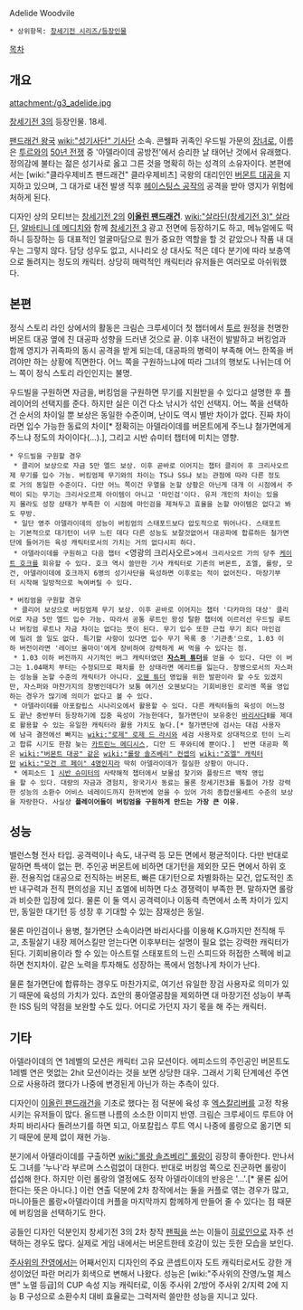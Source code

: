 Adelide Woodvile

 * 상위항목: [[창세기전 시리즈/등장인물]] 

[[목차]]
== 개요 ==
attachment:/g3_adelide.jpg

[[창세기전 3]]의 등장인물. 18세.

[[팬드래건 왕국]] [[wiki:"성기사단" 기사단]] 소속. 콘웰파 귀족인 우드빌 가문의 [[장녀]]로, 이름은 [[투르]]와의 [[50년 전쟁]] 중 '아델라이데 공방전'에서 승리한 날 태어난 것에서 유래했다. 정의감에 불타는 젊은 성기사로 옳고 그른 것을 명확히 하는 성격의 소유자이다. 본편에서는 [wiki:"클라우제비츠 팬드래건" 클라우제비츠] 국왕의 대리인인 [[버몬트 대공]]을 지지하고 있으며, 그 대가로 내전 발생 직후 [[헤이스팅스 공작]]의 공격을 받아 영지가 위험에 처하게 된다.

디자인 상의 모티브는 [[창세기전 2]]의 '''[[이올린 팬드래건]]'''. [[wiki:"살라딘(창세기전 3)" 살라딘]], [[알바티니 데 메디치]]와 함께 [[창세기전 3]] 광고 전면에 등장하기도 하고, 메뉴얼에도 떡하니 등장하는 등 대표적인 얼굴마담으로 뭔가 중요한 역할을 할 것 같았으나 작품 내 대우는 그렇지 않다. 담당 성우도 없고, 시나리오 상 대사도 적은 데다 분기에 따라 보충역으로 돌려지는 정도의 캐릭터. 상당히 매력적인 캐릭터라 유저들은 여러모로 아쉬워했다.

== 본편 ==
정식 스토리 라인 상에서의 활동은 크림슨 크루세이더 첫 챕터에서 [[투르]] 원정을 천명한 버몬트 대공 옆에 친 대공파 성향을 드러낸 것으로 끝. 이후 내전이 발발하고 버킹엄과 함께 영지가 귀족파의 동시 공격을 받게 되는데, 대공파의 병력이 부족해 어느 한쪽을 버려야만 하는 상황에 직면한다. 어느 쪽을 구원하느냐에 따라 그녀의 행보도 나뉘는데 어느 쪽이 정식 스토리 라인인지는 불명.

우드빌을 구원하면 자금을, 버킹엄을 구원하면 무기를 지원받을 수 있다고 설명한 후 플레이어의 선택지를 준다. 하지만 실은 이건 다소 낚시가 섞인 선택지. 어느 쪽을 선택하건 순서의 차이일 뿐 보상은 동일한 수준이며, 난이도 역시 별반 차이가 없다. 진짜 차이라면 입수 가능한 동료의 차이[* 정확히는 아델라이데를 버몬트에게 주느냐 철가면에게 주느냐 정도의 차이이다(...).], 그리고 시반 슈미터 챕터에 미치는 영향.

 * 우드빌을 구원할 경우
  * 클리어 보상으로 자금 5만 엘드 보상. 이후 곧바로 이어지는 챕터 클리어 후 크리사오르제 무기를 입수 가능. 버킹엄제 무기와의 차이는 TS냐 SS냐 보는 관점에 따라 다른 정도로 거의 동일한 수준이다. 다만 어느 쪽이건 우열을 논할 상황은 아닌게 대개 이 시점에서 주력이 되는 무기는 크리사오르제 아이템이 아니고 '마인검'이다. 유저 개인의 차이는 있을지 몰라도 성장 상태가 부족한 이 시점에 마인검을 제쳐두고 효율을 논할 아이템은 없다고 봐도 무방. 
  * 일단 영주 아델라이데의 성능이 버킹엄의 스태포드보다 압도적으로 뛰어나다. 스태포트는 기본적으로 대기턴이 너무 느린 데다 다른 성능도 보잘것없어서 대공파에 합류하든 철가면단에 들어가든 육성 캐릭터로서의 가치는 거의 없다시피 하다.
  * 아델라이데를 구원하고 다음 챕터 <영광의 크리사오르>에서 크리사오르 가의 당주 [[케이트 호크]]를 회유할 수 있다. 호크 역시 쓸만한 기사 캐릭터로 기존의 버몬트, 죠엘, 롤랑, 모건, 아델라이데에 호크까지 6명의 성기사단을 육성하면 이후로는 적이 없어진다. 마장기부터 시작해 일방적으로 녹여버릴 수 있다.

 * 버킹엄을 구원할 경우
  * 클리어 보상으로 버킹엄제 무기 보상. 이후 곧바로 이어지는 챕터 '다카마의 대상' 클리어로 자금 5만 엘드 입수 가능. 따라서 공통 루트인 왕성 탈환 챕터에 이르러선 우드빌 루트나 버킹엄 루트나 자금 차이는 없다는 뜻이 된다. 무기 입수 또한 근접 무기 죄다 마인검에 밀려 쓸 일도 없다. 특기할 사항이 있다면 입수 무기 목록 중 '기관총'으로, 1.03 이하 버전이라면 '레이브 올마이'에게 장비하여 강력하게 써 먹을 수 있다는 점.
  * 1.03 이하 버전까지 사기적인 버그 캐릭터였던 '''[[자스퍼 튜더]]'''를 얻을 수 있다. 다만 이 버그는 1.04패치 부터는 수정되므로 패치를 한 상태라면 메리트를 잃는다. 창병으로서의 자스퍼는 성능을 논할 수준의 캐릭터가 아니다. [[오웬 튜더]] 영입을 위한 발판이라 할 수도 있겠지만, 자스퍼와 마찬가지의 창병인데다가 보통 여기선 오웬보다는 기회비용인 로리엔 쪽을 영입하는 경우가 많기에 의미가 없다고 볼 수 있다.
  * 아델라이데를 아포칼립스 시나리오에서 활용할 수 있다. 다른 캐릭터들의 육성이 어느정도 끝난 중반부터 등장하기에 집중 육성이 가능한데다, 철가면단이 보유중인 [[바리사다]]Ⅱ를 제대로 활용할 수 있는 유일한 캐릭터라 활용 가치도 높다.[* 철가면단에 검사는 대검 사용자에 남극 결전에선 빠지는 [[wiki:"로제" 로제 드 라시]]와 세검 사용자로 상대적으로 턴이 느리고 합류 시기도 한참 늦는 [[카트린느 메디시스]], 디안 드 푸와티에 뿐이다.]  반면 대공파 쪽은 [[wiki:"버몬트 대공" 같은]] [[wiki:"롤랑 솔즈베리" 컨셉의]] [[wiki:"죠엘" 캐릭터만]] [[wiki:"모건 르 페이" 4명]]인지라 딱히 아델라이데가 절실한 상황이 아니다.
  * 에피소드 1 [[시반 슈미터]]의 사략해적 챕터에서 보물섬 찾기와 플랑드르 백작 영입을 할 수 있다. 대량의 자금과 경험치, 왕국기사 동료는 물론 창세기전3를 통틀어 가장 강력한 성능의 소환수 어비스 네레이드까지 한꺼번에 얻을 수 있어 가히 종합선물세트 수준의 보상을 자랑한다. 사실상 '''플레이어들이 버킹엄을 구원하게 만드는 가장 큰 이유'''.

== 성능  ==
밸런스형 전사 타입. 공격력이나 속도, 내구력 등 모든 면에서 평균적이다. 다만 반대로 말하면 특색이 없는 편. 주인공 버몬트에 비하면 대기턴을 제외한 모든 면에서 하위 호환. 전용직업 대공으로 전직하는 버몬트, 빠른 대기턴으로 차별화하는 모건, 압도적인 초반 내구력과 전직 편의성을 지닌 죠엘에 비하면 다소 경쟁력이 부족한 편. 말하자면 롤랑과 비슷한 입장에 있다. 물론 이 둘 역시 공격력이나 이동력 측면에서 소폭 차이가 있지만, 동일한 대기턴 등 성장 후 기대할 수 있는 잠재성은 동일.

물론 마인검이나 용병, 철가면단 소속이라면 바리사다를 이용해 K.G까지만 전직해 두고, 초필살기 내장 제어스킬만 얻는다면 이후부터는 설명이 필요 없는 강력한 캐릭터가 된다. 기회비용이라 할 수 있는 아스트럴 스태포트의 느린 스피드와 허접한 스펙에 비교하면 천지차이. 같은 노력을 투자해도 성장하는 폭에서 엄청나게 차이가 난다.

물론 철가면단에 합류하는 경우도 마찬가지로, 여기선 유일한 장검 사용자로 의미가 있기 때문에 육성의 가치가 있다. 죠안의 풍아열공참을 제외하면 대 마장기전 성능이 부족한 ISS 팀의 약점을 보완할 수도 있다. 어디로 가던지 자기 몫을 해 주는 캐릭터.

== 기타 ==
아델라이데의 연 1레벨의 모션은 캐릭터 고유 모션이다. 에피소드의 주인공인 버몬트도 1레벨 연은 멋없는 2hit 모션이라는 것을 보면 상당한 대우. 그래서 기획 단계에선 주연으로 사용하려 했다가 나중에 변경된게 아닌가 하는 추측이 있다.

디자인이 [[이올린 팬드래건]]을 기초로 했다는 점 덕분에 육성 후 [[엑스칼리버]]를 고정 착용시키는 유저들이 많다. 올드팬 나름의 소소한 이미지 반영. 크림슨 크루세이드 루트야 어차피 바리사다 돌려쓰기를 하면 되고, 아포칼립스 루트 역시 나중에 롤랑으로 옮기면 되기 때문에 문제 없이 재현 가능.

분기에서 아델라이데를 구출하면 [[wiki:"롤랑 솔즈베리" 롤랑]]이 굉장히 좋아한다. 만나서도 그녀를 '누나'라 부르며 스스럼없이 대한다. 반대로 버킹엄 쪽으로 진군하면 롤랑이 섭섭해 한다. 하지만 이런 롤랑의 열정에도 정작 아델라이데의 반응은 '…'.[* 물론 싫어한다는 뜻은 아니다.] 이런 연출 덕분에 2차 창작에서는 둘을 커플로 엮는 경우가 많고, 마니아들은 롤랑×아델라이데 커플을 마지막까지 함께하게 만들어 줄 수 있다는 점 때문에 버킹엄을 선택하기도 한다.

공들인 디자인 덕분인지 창세기전 3의 2차 창작 [[팬픽]]을 쓰는 이들이 [[히로인]]으로 자주 선택하는 경우도 많다. 실제로 게임 내에서는 버몬트한테 호감이 있는 듯한 모습을 보인다.

[[주사위의 잔영]]에서는 어째서인지 디자인의 주요 콘셉트이자 도트 캐릭터로서도 강한 개성이었던 파란 머리가 회색으로 변해서 나왔다. 성능은 [wiki:"주사위의 잔영/노멀 체스맨" 노멀 등급]의 CUP 속성 지능 캐릭터로, 이동 주사위 2/방어 주사위 2/지력 2에 지능 B 구성으로 소환수치 대비 효율로는 그럭저럭 쓸만한 성능을 지니고 있다.
